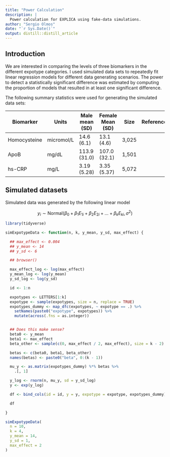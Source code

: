 ```yaml
---
title: "Power Calculation"
description: |
  Power calculation for EXPLICA using fake-data simulations.
author: "Sergio Olmos"
date: "`r Sys.Date()`"
output: distill::distill_article
---
```


## Introduction

We are interested in comparing the levels of three biomarkers in the different expotype categories. I used simulated data sets to repeatedly fit linear regression models for different data generating scenarios. The power to detect a statistically significant difference was estimated by computing the proportion of models that resulted in at least one significant difference.

The following summary statistics were used for generating the simulated data sets:

| Biomarker    | Units      | Male mean (SD) | Female Mean (SD) | Size  | Reference |
|--------------|------------|----------------|------------------|-------|-----------|
| Homocysteine | micromol/L | 14.6 (6.1)     | 13.1 (4.6)       | 3,025 |           |
| ApoB         | mg/dL      | 113.9 (31.0)   | 107.0 (32.1)     | 1,501 |           |
| hs-CRP       | mg/L       | 3.19 (5.28)    | 3.35 (5.37)      | 5,072 |           |



## Simulated datasets

Simulated data was generated by the following linear model

$$y_i \sim \text{Normal}(\beta_0 + \beta_1 E_{1i} + \beta_2 E_{2i} + \ldots + \beta_k E_{ki}, \sigma^2)$$

```r

library(tidyverse)

simExpotypeData <- function(n, k, y_mean, y_sd, max_effect) {

  ## max_effect <- 0.004
  ## y_mean <- 14
  ## y_sd <- 6

  ## browser()

  max_effect_log <- log(max_effect)
  y_mean_log <- log(y_mean)
  y_sd_log <- log(y_sd)

  id <- 1:n

  expotypes <- LETTERS[1:k]
  expotype <- sample(expotypes, size = n, replace = TRUE)
  expotypes_dummy <- map_dfc(expotypes, ~ expotype == .) %>%
    setNames(paste0("expotype", expotypes)) %>%
    mutate(across(.fns = as.integer))


  ## Does this make sense?
  beta0 <- y_mean
  beta1 <- max_effect
  beta_other <- sample(c(0, max_effect / 2, max_effect), size = k - 2)

  betas <- c(beta0, beta1, beta_other)
  names(betas) <- paste0("beta", 0:(k - 1))

  mu_y <- as.matrix(expotypes_dummy) %*% betas %>%
    .[, 1]

  y_log <- rnorm(n, mu_y, sd = y_sd_log)
  y <- exp(y_log)

  df <- bind_cols(id = id, y = y, expotype = expotype, expotypes_dummy)

  df

}

simExpotypeData(
  n = 10,
  k = 4,
  y_mean = 14,
  y_sd = 1,
  max_effect = 2
)

```
